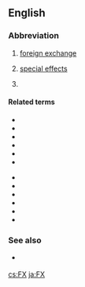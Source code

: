 {{also|fx|Fx|FX|F/X}}
==English==

===Abbreviation===
{{rfc-header|Abbreviation}}
{{head|en|abbreviation}}

# [[foreign exchange]]
# {{lb|en|slang|video games|film|television}} [[special effects]]
# {{abbreviation of|lang=en|factor X}} {{gloss|[[clotting factor X]]}}

====Related terms====
{{rel-top|clotting factor X}}
* {{l|en|FI}}
* {{l|en|FII}}
* {{l|en|FIII}}
* {{l|en|FIV}}
* {{l|en|FV}}
* {{l|en|FVI}}
{{rel-mid}}
* {{l|en|FVII}}
* {{l|en|FVII}}
* {{l|en|FIX}}
* {{l|en|FXI}}
* {{l|en|FXII}}
* {{l|en|FXIII}}
{{rel-bottom}}

===See also===
* {{sense|special effects}} {{l|en|sound effects}}

[[cs:FX]]
[[ja:FX]]